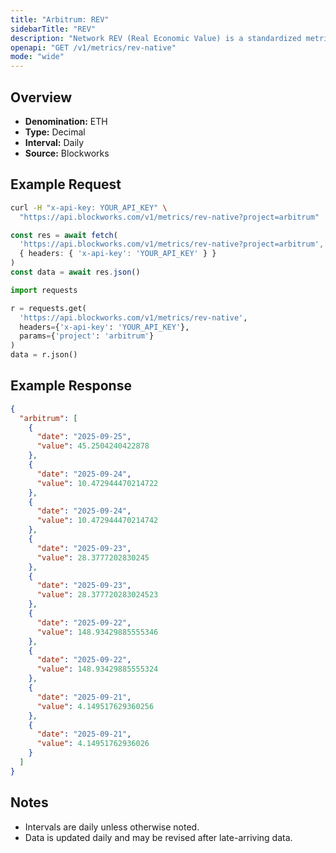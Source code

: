 ```yaml
---
title: "Arbitrum: REV"
sidebarTitle: "REV"
description: "Network REV (Real Economic Value) is a standardized metric that tracks blockchain value accrual generated by user activity. REV consists of both in-protocol transaction fees and out-of-protocol tips that users pay for transaction execution, so it measures the monetary demand to transact onchain."
openapi: "GET /v1/metrics/rev-native"
mode: "wide"
---
```


## Overview

- **Denomination:** ETH
- **Type:** Decimal
- **Interval:** Daily
- **Source:** Blockworks

## Example Request

<CodeGroup>

```bash cURL
curl -H "x-api-key: YOUR_API_KEY" \
  "https://api.blockworks.com/v1/metrics/rev-native?project=arbitrum"
```

```typescript TypeScript
const res = await fetch(
  'https://api.blockworks.com/v1/metrics/rev-native?project=arbitrum',
  { headers: { 'x-api-key': 'YOUR_API_KEY' } }
)
const data = await res.json()
```

```python Python
import requests

r = requests.get(
  'https://api.blockworks.com/v1/metrics/rev-native',
  headers={'x-api-key': 'YOUR_API_KEY'},
  params={'project': 'arbitrum'}
)
data = r.json()
```

</CodeGroup>

## Example Response

```json
{
  "arbitrum": [
    {
      "date": "2025-09-25",
      "value": 45.2504240422878
    },
    {
      "date": "2025-09-24",
      "value": 10.472944470214722
    },
    {
      "date": "2025-09-24",
      "value": 10.472944470214742
    },
    {
      "date": "2025-09-23",
      "value": 28.3777202830245
    },
    {
      "date": "2025-09-23",
      "value": 28.377720283024523
    },
    {
      "date": "2025-09-22",
      "value": 148.93429885555346
    },
    {
      "date": "2025-09-22",
      "value": 148.93429885555324
    },
    {
      "date": "2025-09-21",
      "value": 4.149517629360256
    },
    {
      "date": "2025-09-21",
      "value": 4.14951762936026
    }
  ]
}
```

## Notes
- Intervals are daily unless otherwise noted.
- Data is updated daily and may be revised after late-arriving data.